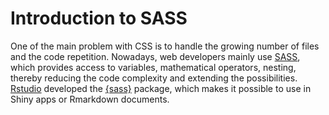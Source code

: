 # Introduction to SASS {#beautify-sass}
One of the main problem with CSS is to handle the growing number of files and the code repetition. Nowadays, web developers mainly use [SASS](https://sass-lang.com/guide), which provides access to variables,  mathematical operators, nesting, thereby reducing the code complexity and extending the possibilities. [Rstudio](https://rstudio.com) developed the [{sass}](https://rstudio.github.io/sass/articles/sass.html) package, which makes it possible to use in Shiny apps or Rmarkdown documents. 